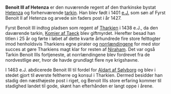 {{title:Benoit III af Hetenza}}
{{author:Laura Holmegaard}}
{{timestamp:2009-10-27T08:04:27Z}}
{{copyright:Benoit III af Hetenza}}
'''Benoit III af Hetenza''' er den nuværende regent af den tharkinske bystat [[Hetenza]] og forhenværende [[tarkin]]. Han blev født i 1401 [[e.J.]] som søn af Fyrst Benoit II af Hetenza og arvede sin faders post i år 1427.

Fyrst Benoit III indtog pladsen som regent af [[Tharkien]] i 1438 e.J., da den daværende tarkin, [[Komier af Taeck]] blev giftmyrdet. Herefter besad han titlen i 25 år og førte i løbet af dette kvarte århundrede fire store felttogter imod henholdsvis Tharkiens egne pirater og [[norrlænding|norrlændingene]] for med stor succes at gøre Tharkiens magt klar for resten af [[Niraham]]. Det var også Tarkin Benoit IIIs fortjeneste, at norrlændingene blev fordrevet fra de nordvestlige øer, hvor de havde grundlagt flere nye krigshavne.

I 1463 e.J. abdicerede Benoit III til fordel for [[Aldart af Sølvborg]] og blev i stedet gjort til øverste feltherre og konsul i Tharkien. Dermed besidder han stadig den næsthøjeste post i riget, og Benoit IIIs store erfaring kommer til stadighed landet til gode, skønt han efterhånden er langt oppe i årene.